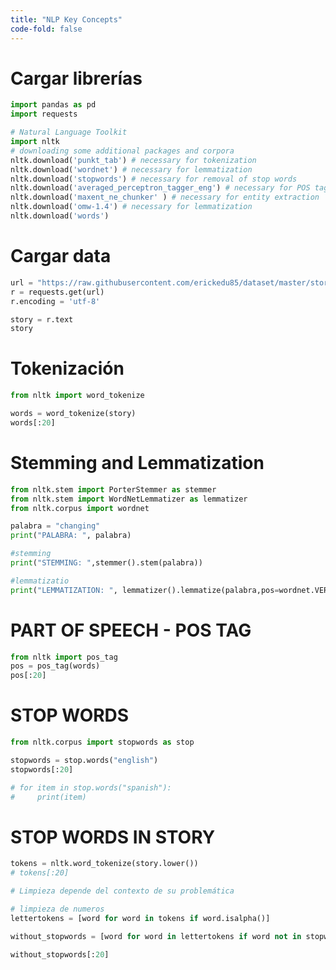 ```yaml
---
title: "NLP Key Concepts"
code-fold: false
---
```


# Cargar librerías
```python
import pandas as pd
import requests

# Natural Language Toolkit
import nltk
# downloading some additional packages and corpora
nltk.download('punkt_tab') # necessary for tokenization
nltk.download('wordnet') # necessary for lemmatization
nltk.download('stopwords') # necessary for removal of stop words
nltk.download('averaged_perceptron_tagger_eng') # necessary for POS tagging
nltk.download('maxent_ne_chunker' ) # necessary for entity extraction
nltk.download('omw-1.4') # necessary for lemmatization
nltk.download('words')

```

# Cargar data


```python
url = "https://raw.githubusercontent.com/erickedu85/dataset/master/story.txt"
r = requests.get(url)
r.encoding = 'utf-8'

story = r.text
story

```

# Tokenización


```python
from nltk import word_tokenize

words = word_tokenize(story)
words[:20]
```

# Stemming and Lemmatization


```python
from nltk.stem import PorterStemmer as stemmer
from nltk.stem import WordNetLemmatizer as lemmatizer
from nltk.corpus import wordnet

palabra = "changing"
print("PALABRA: ", palabra)

#stemming
print("STEMMING: ",stemmer().stem(palabra))

#lemmatizatio
print("LEMMATIZATION: ", lemmatizer().lemmatize(palabra,pos=wordnet.VERB))

```

# PART OF SPEECH - POS TAG
```python
from nltk import pos_tag
pos = pos_tag(words)
pos[:20]
```

# STOP WORDS


```python
from nltk.corpus import stopwords as stop

stopwords = stop.words("english")
stopwords[:20]

# for item in stop.words("spanish"):
#     print(item)

```

# STOP WORDS IN STORY

```python

tokens = nltk.word_tokenize(story.lower())
# tokens[:20]

# Limpieza depende del contexto de su problemática

# limpieza de numeros
lettertokens = [word for word in tokens if word.isalpha()]

without_stopwords = [word for word in lettertokens if word not in stopwords]

without_stopwords[:20]
```